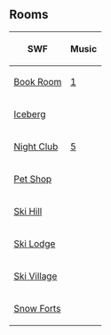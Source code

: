 

==Rooms==
{|class="wikitable" style="margin: 1em auto;"
!SWF!!Music
|-
|[[Media:ArtworkRooms0416Book10.swf|Book Room]]||[[Media:Music1.swf|1]]
|-
|[[Media:ArtworkRooms0416Berg10.swf|Iceberg]]||{{n/a}}
|-
|[[Media:ArtworkRooms0416Dance10.swf|Night Club]]||[[Media:Music5.swf|5]]
|-
|[[Media:ArtworkRooms0416Pet11.swf|Pet Shop]]||{{n/a}}
|-
|[[Media:ArtworkRooms0416Mtn10.swf|Ski Hill]]||{{n/a}}
|-
|[[Media:ArtworkRooms0416Lodge11.swf|Ski Lodge]]||{{n/a}}
|-
|[[Media:ArtworkRooms0416Village12.swf|Ski Village]]||{{n/a}}
|-
|[[Media:ArtworkRooms0416Forts12.swf|Snow Forts]]||{{n/a}}
|}


{{Events}}